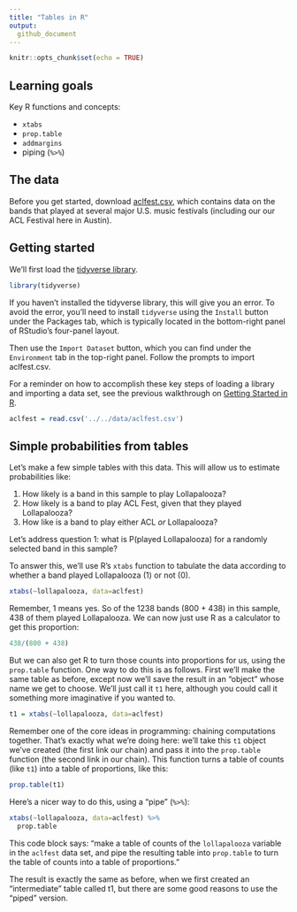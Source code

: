 ```yaml
---
title: "Tables in R"
output:
  github_document
---
```




```r
knitr::opts_chunk$set(echo = TRUE)
```

## Learning goals

Key R functions and concepts:  

- `xtabs`
- `prop.table`
- `addmargins`
- piping (`%>%`)  

## The data

Before you get started, download [aclfest.csv](http://jgscott.github.io/teaching/data/aclfest.csv), which contains data on the bands that played at several major U.S. music festivals (including our our ACL Festival here in Austin).  

## Getting started

We'll first load the [tidyverse library](https://www.tidyverse.org/). 

```r
library(tidyverse)
```

If you haven't installed the tidyverse library, this will give you an error.  To avoid the error, you'll need to install `tidyverse` using the `Install` button under the Packages tab, which is typically located in the bottom-right panel of RStudio's four-panel layout.

Then use the `Import Dataset` button, which you can find under the `Environment` tab in the top-right panel.  Follow the prompts to import aclfest.csv.

For a reminder on how to accomplish these key steps of loading a library and importing a data set, see the previous walkthrough on [Getting Started in R]().  

```r
aclfest = read.csv('../../data/aclfest.csv')
```

## Simple probabilities from tables

Let's make a few simple tables with this data.  This will allow us to estimate probabilities like:  

1. How likely is a band in this sample to play Lollapalooza?  
2. How likely is a band to play ACL Fest, given that they played Lollapalooza?  
3. How like is a band to play either ACL _or_ Lollapalooza?  


Let's address question 1: what is P(played Lollapalooza) for a randomly selected band in this sample?

To answer this, we'll use R's `xtabs` function to tabulate the data according to whether a band played Lollapalooza (1) or not (0).  

```r
xtabs(~lollapalooza, data=aclfest)
```

Remember, 1 means yes.  So of the 1238 bands (800 + 438) in this sample, 438 of them played Lollapalooza.  We can now just use R as a calculator to get this proportion:

```r
438/(800 + 438)
```

But we can also get R to turn those counts into proportions for us, using the `prop.table` function.  One way to do this is as follows.  First we'll make the same table as before, except now we'll save the result in an "object" whose name we get to choose.  We'll just call it `t1` here, although you could call it something more imaginative if you wanted to.  

```r
t1 = xtabs(~lollapalooza, data=aclfest)
```

Remember one of the core ideas in programming: chaining computations together.    That's exactly what we're doing here: we'll take this `t1` object we've created (the first link our chain) and pass it into the `prop.table` function (the second link in our chain).  This function turns a table of counts (like `t1`) into a table of proportions, like this:

```r
prop.table(t1)
```


Here's a nicer way to do this, using a "pipe" (`%>%`):
```r
xtabs(~lollapalooza, data=aclfest) %>%
  prop.table
```

This code block says: "make a table of counts of the `lollapalooza` variable in the `aclfest` data set, and pipe the resulting table into `prop.table` to turn the table of counts into a table of proportions."

The result is exactly the same as before, when we first created an "intermediate" table called t1, but there are some good reasons to use the "piped" version.



<!-- # Q2: what is P(played ACL | played Lollapalooza)? -->
<!-- # A: cross tabulate the data by both festivals -->
<!-- xtabs(~acl + lollapalooza, data=aclfest) -->

<!-- # As before, we can treat R just like a calculator... -->

<!-- # how many bands played lollapalooza? -->
<!-- # (we actually knew this from the previosu calculuation, -->
<!-- # but pretend we didn't.) -->
<!-- 77+361 -->

<!-- # of those 438 bands, how many also played ACL? -->
<!-- 77/438 -->

<!-- # save the table in an "object" whose name we get to choose. -->
<!-- t2 = xtabs(~acl + lollapalooza, data=aclfest) -->
<!-- my_table -->

<!-- # Turn counts into proportions. -->
<!-- # This makes the whole table sum to 1. -->
<!-- prop.table(my_table) -->

<!-- # It's often easier to organize your steps using "pipes". -->
<!-- # Here we "pipe" the table of counts into the "prop.table" function -->
<!-- xtabs(~acl + lollapalooza, data=aclfest) %>% -->
<!--   prop.table -->

<!-- # You can add further steps in the pipeline. -->
<!-- # For example, "addmargins" adds the sum of each row and column. -->
<!-- xtabs(~acl + lollapalooza, data=aclfest) %>% -->
<!--   prop.table %>% -->
<!--   addmargins -->

<!-- # We can add an optional "flag" to prop.table to get conditional probabilities. -->
<!-- # Here we condition on the second variable (margin=2), which is lollapalooza. -->
<!-- # This makes the columns sum to 1. -->
<!-- xtabs(~acl + lollapalooza, data=aclfest) %>% -->
<!--   prop.table(margin=2) -->
<!-- # Concusion: P(ACL = 1 | Loll = 1) = 0.176 -->
<!-- # This is exactly what we calculated "by hand." -->

<!-- # Add a step in the pipeline to round to three decimal places. -->
<!-- xtabs(~acl + lollapalooza, data=aclfest) %>% -->
<!--   prop.table(margin=2) %>% -->
<!--   round(3) -->
